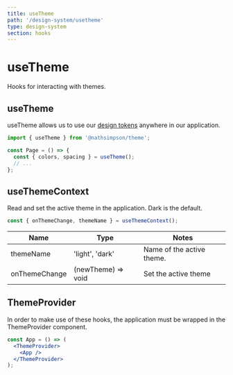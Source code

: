 ```yaml
---
title: useTheme
path: '/design-system/usetheme'
type: design-system
section: hooks
---
```


# useTheme

Hooks for interacting with themes.

## useTheme

useTheme allows us to use our [design tokens](tokens) anywhere in our application.

```jsx
import { useTheme } from '@nathsimpson/theme';

const Page = () => {
  const { colors, spacing } = useTheme();
  // ...
};
```

## useThemeContext

Read and set the active theme in the application. Dark is the default.

```jsx
const { onThemeChange, themeName } = useThemeContext();
```

| Name          | Type               | Notes                     |
| ------------- | ------------------ | ------------------------- |
| themeName     | 'light', 'dark'    | Name of the active theme. |
| onThemeChange | (newTheme) => void | Set the active theme      |

## ThemeProvider

In order to make use of these hooks, the application must be wrapped in the ThemeProvider component.

```jsx
const App = () => (
  <ThemeProvider>
    <App />
  </ThemeProvider>
);
```
